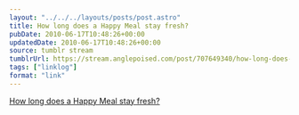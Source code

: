 ```yaml
---
layout: "../../../layouts/posts/post.astro"
title: How long does a Happy Meal stay fresh?
pubDate: 2010-06-17T10:48:26+00:00
updatedDate: 2010-06-17T10:48:26+00:00
source: tumblr stream
tumblrUrl: https://stream.anglepoised.com/post/707649340/how-long-does-a-happy-meal-stay-fresh
tags: ["linklog"]
format: "link"
---
```


[How long does a Happy Meal stay fresh?][1]

[1]: http://www.getfitokc.com/2010/05/04/how-long-can-does-happy-meal-stay-fresh/
